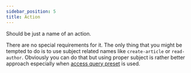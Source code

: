 ```yaml
---
sidebar_position: 5
title: Action
---
```


Should be just a name of an action.

There are no special requirements for it.
The only thing that you might be tempted to do is to use subject related names like `create-article` or `read-author`.
Obviously you can do that but using proper subject is rather better approach especially when [access query preset](/access-control/defining-access-query/access-query-preset) is used.
